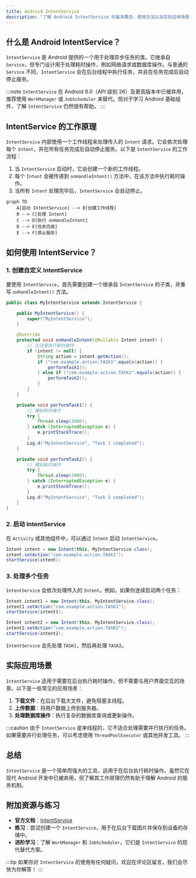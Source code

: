```yaml
---
title: Android IntentService
description: "了解 Android IntentService 的基本概念、使用方法以及实际应用场景。本文适合初学者，包含代码示例和逐步讲解。"
---
```


## 什么是 Android IntentService？

`IntentService` 是 Android 提供的一个用于处理异步任务的类。它继承自 `Service`，但专门设计用于处理耗时操作，例如网络请求或数据库操作。与普通的 `Service` 不同，`IntentService` 会在后台线程中执行任务，并且在任务完成后自动停止服务。

:::note
`IntentService` 在 Android 8.0（API 级别 26）及更高版本中已被弃用，推荐使用 `WorkManager` 或 `JobScheduler` 来替代。但对于学习 Android 基础组件，了解 `IntentService` 仍然很有帮助。
:::

## IntentService 的工作原理

`IntentService` 内部使用一个工作线程来处理传入的 `Intent` 请求。它会依次处理每个 `Intent`，并在所有任务完成后自动停止服务。以下是 `IntentService` 的工作流程：

1. 当 `IntentService` 启动时，它会创建一个新的工作线程。
2. 每个 `Intent` 会被传递到 `onHandleIntent()` 方法中，在该方法中执行耗时操作。
3. 当所有 `Intent` 处理完毕后，`IntentService` 会自动停止。

```mermaid
graph TD
    A[启动 IntentService] --> B[创建工作线程]
    B --> C[处理 Intent]
    C --> D[执行 onHandleIntent]
    D --> E[任务完成]
    E --> F[停止服务]
```

## 如何使用 IntentService？

### 1. 创建自定义 IntentService

要使用 `IntentService`，首先需要创建一个继承自 `IntentService` 的子类，并重写 `onHandleIntent()` 方法。

```java
public class MyIntentService extends IntentService {

    public MyIntentService() {
        super("MyIntentService");
    }

    @Override
    protected void onHandleIntent(@Nullable Intent intent) {
        // 在这里执行耗时操作
        if (intent != null) {
            String action = intent.getAction();
            if ("com.example.action.TASK1".equals(action)) {
                performTask1();
            } else if ("com.example.action.TASK2".equals(action)) {
                performTask2();
            }
        }
    }

    private void performTask1() {
        // 模拟耗时操作
        try {
            Thread.sleep(2000);
        } catch (InterruptedException e) {
            e.printStackTrace();
        }
        Log.d("MyIntentService", "Task 1 completed");
    }

    private void performTask2() {
        // 模拟耗时操作
        try {
            Thread.sleep(3000);
        } catch (InterruptedException e) {
            e.printStackTrace();
        }
        Log.d("MyIntentService", "Task 2 completed");
    }
}
```

### 2. 启动 IntentService

在 `Activity` 或其他组件中，可以通过 `Intent` 启动 `IntentService`。

```java
Intent intent = new Intent(this, MyIntentService.class);
intent.setAction("com.example.action.TASK1");
startService(intent);
```

### 3. 处理多个任务

`IntentService` 会依次处理传入的 `Intent`。例如，如果你连续启动两个任务：

```java
Intent intent1 = new Intent(this, MyIntentService.class);
intent1.setAction("com.example.action.TASK1");
startService(intent1);

Intent intent2 = new Intent(this, MyIntentService.class);
intent2.setAction("com.example.action.TASK2");
startService(intent2);
```

`IntentService` 会先处理 `TASK1`，然后再处理 `TASK2`。

## 实际应用场景

`IntentService` 适用于需要在后台执行耗时操作，但不需要与用户界面交互的场景。以下是一些常见的应用场景：

1. **下载文件**：在后台下载大文件，避免阻塞主线程。
2. **上传数据**：将用户数据上传到服务器。
3. **处理数据库操作**：执行复杂的数据库查询或更新操作。

:::caution
由于 `IntentService` 是单线程的，它不适合处理需要并行执行的任务。如果需要并行处理任务，可以考虑使用 `ThreadPoolExecutor` 或其他并发工具。
:::

## 总结

`IntentService` 是一个简单而强大的工具，适用于在后台执行耗时操作。虽然它在现代 Android 开发中已被弃用，但了解其工作原理仍然有助于理解 Android 的服务机制。

## 附加资源与练习

- **官方文档**：[IntentService](https://developer.android.com/reference/android/app/IntentService)
- **练习**：尝试创建一个 `IntentService`，用于在后台下载图片并保存到设备的存储中。
- **进阶学习**：了解 `WorkManager` 和 `JobScheduler`，它们是 `IntentService` 的现代替代方案。

:::tip
如果你对 `IntentService` 的使用有任何疑问，欢迎在评论区留言，我们会尽快为你解答！
:::